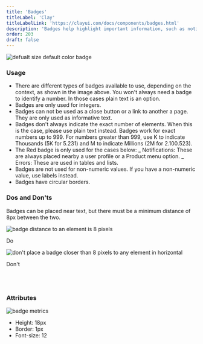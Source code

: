 ```yaml
---
title: 'Badges'
titleLabel: 'Clay'
titleLabelLink: 'https://clayui.com/docs/components/badges.html'
description: 'Badges help highlight important information, such as notifications or new and unread messages.'
order: 203
draft: false
---
```



![defualt size default color badge](/images/lexicon/Badges.png)

### Usage

-   There are different types of badges available to use, depending on the context, as shown in the image above. You won't always need a badge to identify a number. In those cases plain text is an option.
-   Badges are only used for integers.
-   Badges can not be used as a close button or a link to another a page. They are only used as informative text.
-   Badges don't always indicate the exact number of elements. When this is the case, please use plain text instead. Badges work for exact numbers up to 999. For numbers greater than 999, use K to indicate Thousands (5K for 5.231) and M to indicate Millions (2M for 2.100.523).
-   The Red badge is only used for the cases below:
    _ Notifications: These are always placed nearby a user profile or a Product menu option.
    _ Errors: These are used in tables and lists.
-   Badges are not used for non-numeric values. If you have a non-numeric value, use labels instead.
-   Badges have circular borders.

### Dos and Don'ts

Badges can be placed near text, but there must be a minimum distance of 8px between the two.

<Grid templateColumns="1fr 1fr" autoRows="auto" gap="2rem">
	<Grid.Item>
		<div class="image-container">
			<img
				src="/images/lexicon/BadgeDoDistance.png"
				alt="badge distance to an element is 8 pixels"
			/>
		</div>
		<p class="do">Do</p>
	</Grid.Item>
	<Grid.Item>
		<div class="image-container">
			<img
				src="/images/lexicon/BadgeDontDistance.png"
				alt="don't place a badge closer than 8 pixels to any element in horizontal"
			/>
		</div>
		<p class="dont">Don't</p>
	</Grid.Item>
</Grid>

<br/>
<br/>

### Attributes

![badge metrics](/images/lexicon/BadgesMetrics.png)

-   Height: 18px
-   Border: 1px
-   Font-size: 12
